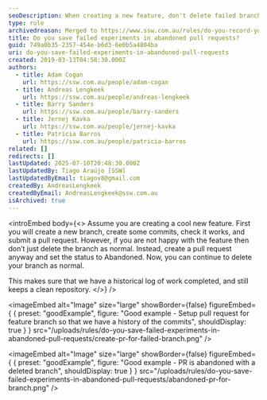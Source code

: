 ```yaml
---
seoDescription: When creating a new feature, don't delete failed branch commits - save them as an abandoned pull request to maintain a historical log of work.
type: rule
archivedreason: Merged to https://www.ssw.com.au/rules/do-you-record-your-research-under-the-pbi
title: Do you save failed experiments in abandoned pull requests?
guid: 749a0b35-2357-454e-b6d3-6e0b5a4804ba
uri: do-you-save-failed-experiments-in-abandoned-pull-requests
created: 2019-03-13T04:58:30.000Z
authors:
  - title: Adam Cogan
    url: https://ssw.com.au/people/adam-cogan
  - title: Andreas Lengkeek
    url: https://ssw.com.au/people/andreas-lengkeek
  - title: Barry Sanders
    url: https://ssw.com.au/people/barry-sanders
  - title: Jernej Kavka
    url: https://ssw.com.au/people/jernej-kavka
  - title: Patricia Barros
    url: https://ssw.com.au/people/patricia-barros
related: []
redirects: []
lastUpdated: 2025-07-10T20:48:30.000Z
lastUpdatedBy: Tiago Araújo [SSW]
lastUpdatedByEmail: tiagov8@gmail.com
createdBy: AndreasLengkeek
createdByEmail: AndreasLengkeek@ssw.com.au
isArchived: true
---
```


<introEmbed
  body={<>
Assume you are creating a cool new feature. First you will create a new branch, create some commits, check it works, and submit a pull request. However, if you are not happy with the feature then don’t just delete the branch as normal. Instead, create a pull request anyway and set the status to Abandoned. Now, you can continue to delete your branch as normal.

This makes sure that we have a historical log of work completed, and still keeps a clean repository.
  </>}
/>

<imageEmbed
  alt="Image"
  size="large"
  showBorder={false}
  figureEmbed={ {
    preset: "goodExample",
    figure: "Good example - Setup pull request for feature branch so that we have a history of the commits",
    shouldDisplay: true
  } }
  src="/uploads/rules/do-you-save-failed-experiments-in-abandoned-pull-requests/create-pr-for-failed-branch.png"
/>


<imageEmbed
  alt="Image"
  size="large"
  showBorder={false}
  figureEmbed={ {
    preset: "goodExample",
    figure: "Good example - PR is abandoned with a deleted branch",
    shouldDisplay: true
  } }
  src="/uploads/rules/do-you-save-failed-experiments-in-abandoned-pull-requests/abandoned-pr-for-branch.png"
/>
